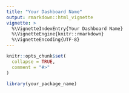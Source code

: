 ```yaml
---
title: "Your Dashboard Name"
output: rmarkdown::html_vignette
vignette: >
  %\VignetteIndexEntry{Your Dashboard Name}
  %\VignetteEngine{knitr::rmarkdown}
  %\VignetteEncoding{UTF-8}
---
```


```r
knitr::opts_chunk$set(
  collapse = TRUE,
  comment = "#>"
)
```

```r
library(your_package_name)
```
